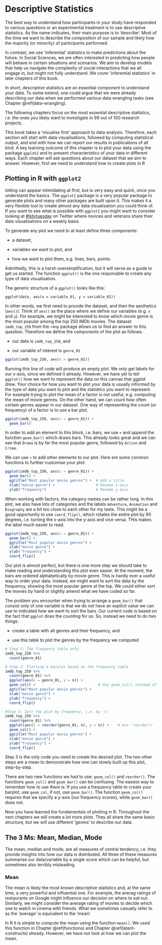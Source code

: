 # Descriptive Statistics {#descriptive-statistics}

The best way to understand how participants in your study have responded to various questions or an experimental treatment is to use descriptive statistics. As the name indicates, their main purpose is to 'describe'. Most of the time we want to describe the composition of our sample and likely how the majority (or minority) of participants performed.

In contrast, we use 'inferential' statistics to make predictions about the future. In Social Sciences, we are often interested in predicting how people will behave in certain situations and scenarios. We aim to develop models that help us navigate the complexity of social interactions that we all engage in, but might not fully understand. We cover 'inferential statistics' in later chapters of this book.

In short, descriptive statistics are an essential component to understand your data. To some extend, one could argue that we were already describing our data when we performed various data wrangling tasks (see Chapter \@ref(data-wrangling).

The following chapters focus on the most essential descriptive statistics, i.e. the ones you likely want to investigate in 99 out of 100 research projects.

This book takes a 'visualise first' approach to data analysis. Therefore, each section will start with data visualisations, followed by computing statistical output, and end with how we can report our results in publications of all kind. A key learning outcome of this chapter is to plot your data using the package `ggplot2` and to present characteristics of your data in different ways. Each chapter will ask questions about our dataset that we aim to answer. However, first we need to understand how to create plots in R

## Plotting in R with `ggplot2` {#plotting-in-r-with-ggplot2}

lotting can appear intimidating at first, but is very easy and quick, once you understand the basics. The `ggplot2` package is a very popular package to generate plots and many other packages are built upon it. This makes it a very flexible tool to create almost any data visualisation you could think of. If you want to see what is possible with `ggplot2` you might want to consider looking at [\#tidytuesday](https://twitter.com/search?q=%23tidytuesday "#tidytuesday"){target="blank"} on Twitter where novices and veterans share their data visualisations on a weekly basis.

To generate any plot we need to at least define three components:

-   a dataset,

-   variables we want to plot, and

-   how we want to plot them, e.g. lines, bars, points.

Admittedly, this is a harsh oversimplification, but it will serve as a guide to get us started. The function `ggplot()` is the one responsible to create any type of data visualisation.

The generic structure of a `ggplot()` looks like this:

``` {#basic_ggplot_structure}
ggplot(data, aes(x = variable_01, y = variable_02))
```

In other words, we first need to provide the dataset, and then the aesthetics (`aes()`). Think of `aes()` as the place where we define our variables (e.g. `x` and `y`). For example, we might be interested to know which movie genre is the most popular among the top 250 IMDb movies. The dataset `imdb_top_250` from the `r4np` package allows us to find an answer to this question. Therefore we define the components of the plot as follows:

-   our data is `imdb_top_250`, and

-   our variable of interest is `genre_01`

```r
ggplot(imdb_top_250, aes(x = genre_01))
```

Running this line of code will produce an empty plot. We only get labels for our x-axis, since we defined it already. However, we have yet to tell `ggplot()` how we want to represent the data on this canvas that ggplot drew. Your choice for how you want to plot your data is usually informed by the type of data you want to plot and the statistics you want to represent. For example trying to plot the mean of a factor is not useful, e.g. computing the mean of movie genres. On the other hand, we can count how often certain genres appear in our dataset. One way of representing the count (or frequency) of a factor is to use a bar plot.

```r
ggplot(imdb_top_250, aes(x = genre_01)) +
  geom_bar()
```

In order to add an element to this block, i.e. bars, we use `+` and append the function `geom_bar()` which draws bars. This already looks great and we can see that `Drama` is by far the most popular genre, followed by `Action` and `Crime`.

We can use `+` to add other elements to our plot. Here are some common functions to further customise your plot:

```r
ggplot(imdb_top_250, aes(x = genre_01)) +
  geom_bar() +
  ggtitle("Most popular movie genres") +  # Add a title
  xlab("movie genre") +                   # Rename x-axis
  ylab("frequency")                       # Rename y-axis
```

When working with factors, the category names can be rather long. In this plot, we also have lots of categories and the labels `Adventure`, `Animation` and `Biography` are a bit too close to each other for my taste. This might be a good opportunity to use `coord_flip()`, which rotates the entire plot by 90 degrees, i.e. turning the x-axis into the y-axis and vice versa. THis makes the label much easier to read.

```r
ggplot(imdb_top_250, aes(x = genre_01)) +
  geom_bar() +
  ggtitle("Most popular movie genres") +
  xlab("movie genre") +
  ylab("frequency") +
  coord_flip()
```

Our plot is almost perfect, but there is one more step we should take to make reading and understanding this plot even easier. At the moment, the bars are ordered alphabetically by movie genre. This is hardly ever a useful way to order your data. Instead, we might want to sort the data by the frequency, showing the most popular genre at the top. We could either sort the movies by hand or slightly amend what we have coded so far.

The problem you encounter when trying to arrange a `geom_bar()` that consist only of one variable is that we do not have an explicit value we can use to indicated how we want to sort the bars. Our current code is based on the fact that `ggplot` does the counting for us. So, instead we need to do two things:

-   create a table with all genres and their frequency, and

-   use this table to plot the genres by the frequency we computed

```r

# Step 1: The frequency table only
imdb_top_250 %>% 
  count(genre_01)

# Step 2: Plotting a barplot based on the frequency table
imdb_top_250 %>% 
  count(genre_01) %>% 
  ggplot(aes(x = genre_01, y = n)) +
  geom_col() +                             # Use geom_col() instead of geom_bar()
  ggtitle("Most popular movie genres") +
  xlab("movie genre") +
  ylab("frequency") +
  coord_flip()

#Step 3: Sort the plot by frequency, i.e. by 'n'
imdb_top_250 %>% 
  count(genre_01) %>% 
  ggplot(aes(x = reorder(genre_01, n), y = n)) +    # Use 'reorder()'
  geom_col() +
  ggtitle("Most popular movie genres") +
  xlab("movie genre") +
  ylab("frequency") +
  coord_flip()
```

Step 3 is the only code you need to create the desired plot. The two other steps are a mean to demonstrate how one can slowly built up this plot, step-by-step.

There are two new functions we had to use: `geom_col()` and `reorder()`. The functions `geom_col()` and `geom_bar()` can be confusing. The easiest way to remember how to use them is: If you use a frequency table to create your barplot, use `geom_col`, if not, use `geom_bar()`. The function `geom_col()` requires that we specify a y-axis (our frequency scores), while `geom_bar()` does not.

Now you have learned the fundamentals of plotting in R. Throughout the next chapters we will create a lot more plots. They all share the same basic structure, but we will use different 'geoms' to describe our data.

## The 3 Ms: Mean, Median, Mode {#mean-median-mode}

The mean, median and mode, are all measures of central tendency, i.e. they provide insights into how our data is distributed. All three of these measures summarise our data/variable by a single score which can be helpful, but sometimes also terribly misleading.

### Mean

The mean is likely the most known descriptive statistics and, at the same time, a very powerful and influential one. For example, the averag ratings of restaurants on Google might influence our decision on where to eat out. Similarly, we might consider the average rating of movies to decide which one to watch in cinema with friends. What we sometimes casually refer to as the 'average' is equivalent to the 'mean'.

In R it is simple to compute the mean using the function `mean()`. We used this function in Chapter \@ref(functions) and Chapter \@ref(latent-constructs) already. However, we have not look at how we can plot the mean.
